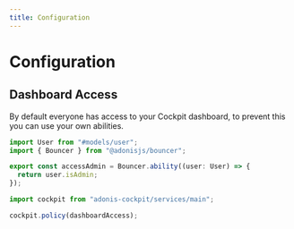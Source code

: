 ```yaml
---
title: Configuration
---
```


# Configuration

## Dashboard Access

By default everyone has access to your Cockpit dashboard, to prevent this you can use your own abilities.

```ts title="app/abilities/main.ts"
import User from "#models/user";
import { Bouncer } from "@adonisjs/bouncer";

export const accessAdmin = Bouncer.ability((user: User) => {
  return user.isAdmin;
});
```

```ts title="start/cockpit.ts"
import cockpit from "adonis-cockpit/services/main";

cockpit.policy(dashboardAccess);
```
